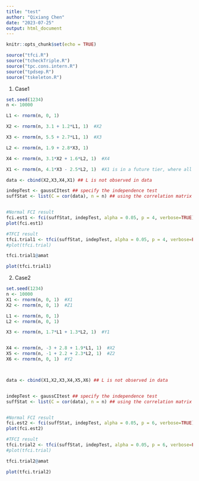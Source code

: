 ```yaml
---
title: "test"
author: "Qixiang Chen"
date: "2023-07-25"
output: html_document
---
```


```r
knitr::opts_chunk$set(echo = TRUE)
```


```r
source("tfci.R")
source("tcheckTriple.R")
source("tpc.cons.intern.R")
source("tpdsep.R")
source("tskeleton.R")
```

1. Case1
```r
set.seed(1234)
n <- 10000

L1 <- rnorm(n, 0, 1)

X2 <- rnorm(n, 3.1 + 1.2*L1, 1)  #X2

X3 <- rnorm(n, 5.5 + 2.7*L1, 1)  #X3

L2 <- rnorm(n, 1.9 + 2.8*X3, 1)

X4 <- rnorm(n, 3.1*X2 + 1.6*L2, 1)  #X4

X1 <- rnorm(n, 4.1*X3 - 2.5*L2, 1)  #X1 is in a future tier, where all else vertices are in the same previous tier to X1.

data <- cbind(X2,X3,X4,X1) ## L is not observed in data

indepTest <- gaussCItest ## specify the independence test
suffStat <- list(C = cor(data), n = n) ## using the correlation matrix


#Normal FCI result
fci.est1 <- fci(suffStat, indepTest, alpha = 0.05, p = 4, verbose=TRUE) ## estimate a PAG
plot(fci.est1)
```



```r
#TFCI result
tfci.trial1 <- tfci(suffStat, indepTest, alpha = 0.05, p = 4, verbose=FALSE, tiers = c(1, 1, 1, 2)) ## estimate a PAG
#plot(tfci.trial)

tfci.trial1@amat
```


```r
plot(tfci.trial1)
```




2. Case2
```r
set.seed(1234)
n <- 10000
X1 <- rnorm(n, 0, 1)  #X1
X2 <- rnorm(n, 0, 1)  #Z1

L1 <- rnorm(n, 0, 1)
L2 <- rnorm(n, 0, 1)

X3 <- rnorm(n, 1.7*L1 + 1.3*L2, 1)  #Y1


X4 <- rnorm(n, -3 + 2.8 + 1.9*L1, 1)  #X2
X5 <- rnorm(n, -1 + 2.2 + 2.3*L2, 1)  #Z2
X6 <- rnorm(n, 0, 1)  #Y2



data <- cbind(X1,X2,X3,X4,X5,X6) ## L is not observed in data


indepTest <- gaussCItest ## specify the independence test
suffStat <- list(C = cor(data), n = n) ## using the correlation matrix


#Normal FCI result
fci.est2 <- fci(suffStat, indepTest, alpha = 0.05, p = 6, verbose=TRUE) ## estimate a PAG
plot(fci.est2)
```



```r
#TFCI result
tfci.trial2 <- tfci(suffStat, indepTest, alpha = 0.05, p = 6, verbose=FALSE, tiers = c(1, 1, 1, 2, 2, 2)) ## estimate a PAG
#plot(tfci.trial)

tfci.trial2@amat
```



```r
plot(tfci.trial2)
```